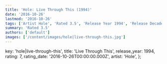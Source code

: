 ```yaml
---
title: 'Hole: Live Through This (1994)'
date: '2016-10-26'
lastmod: '2016-10-26'
tags: ['Artist Hole', 'Rated 3.5', 'Release Year 1994', 'Release Decade 1990']
summary: 'Rated 3.5'
authors: ['default']
images: ['/content/images/hole|live-through-this.jpg']
---
```


  key: 'hole|live-through-this',
  title: 'Live Through This',
  release_year: 1994,
  rating: 7,
  rating_date: '2016-10-26T00:00:00.000Z',
  artist: 'Hole',
};

<MusicRating data={data} />
